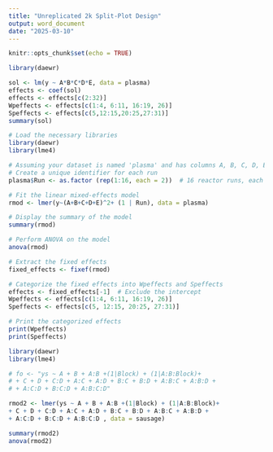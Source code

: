 ---
title: "Unreplicated 2k Split-Plot Design"
output: word_document
date: "2025-03-10"
---

```{r setup, include=FALSE}
knitr::opts_chunk$set(echo = TRUE)
```


```{r Unreplicated 2k Split Plot Design Model 1}

library(daewr)

sol <- lm(y ~ A*B*C*D*E, data = plasma)
effects <- coef(sol)
effects <- effects[c(2:32)]
Wpeffects <- effects[c(1:4, 6:11, 16:19, 26)]
Speffects <- effects[c(5,12:15,20:25,27:31)]
summary(sol)

```

```{r Unreplicated 2k Split Plot Design Model 2}

# Load the necessary libraries
library(daewr)
library(lme4)

# Assuming your dataset is named 'plasma' and has columns A, B, C, D, E, and y
# Create a unique identifier for each run
plasma$Run <- as.factor (rep(1:16, each = 2))  # 16 reactor runs, each with 2 samples

# Fit the linear mixed-effects model
rmod <- lmer(y~(A+B+C+D+E)^2+ (1 | Run), data = plasma)

# Display the summary of the model
summary(rmod)

# Perform ANOVA on the model
anova(rmod)

# Extract the fixed effects
fixed_effects <- fixef(rmod)

# Categorize the fixed effects into Wpeffects and Speffects
effects <- fixed_effects[-1]  # Exclude the intercept
Wpeffects <- effects[c(1:4, 6:11, 16:19, 26)]
Speffects <- effects[c(5, 12:15, 20:25, 27:31)]

# Print the categorized effects
print(Wpeffects)
print(Speffects)

```

```{r USausage}

library(daewr)
library(lme4)

# fo <- "ys ~ A + B + A:B +(1|Block) + (1|A:B:Block)+
# + C + D + C:D + A:C + A:D + B:C + B:D + A:B:C + A:B:D +
# + A:C:D + B:C:D + A:B:C:D"

rmod2 <- lmer(ys ~ A + B + A:B +(1|Block) + (1|A:B:Block)+
+ C + D + C:D + A:C + A:D + B:C + B:D + A:B:C + A:B:D +
+ A:C:D + B:C:D + A:B:C:D , data = sausage)

summary(rmod2)
anova(rmod2)

```
